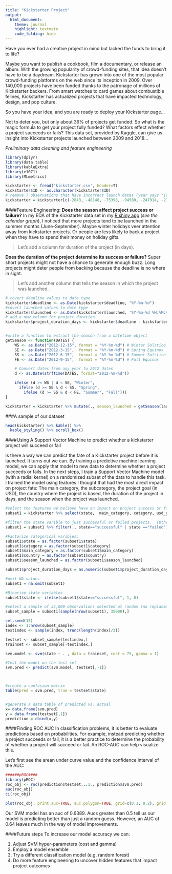 ```yaml
---
title: "Kickstarter Project"
output:
  html_document:
    theme: journal
    highlight: textmate
    code_folding: hide
---
```


Have you ever had a creative project in mind but lacked the funds to bring it to life?

Maybe you want to publish a cookbook, film a documentary, or release an album. With the growing popularity of crowd-funding sites, that idea doesn't have to be a daydream. Kickstarter has grown into one of the most popular crowd-funding platforms on the web since its inception in 2009. Over 140,000 projects have been funded thanks to the patronage of millions of Kickstarter backers.  From smart watches to card games about combustible felines, Kickstarter has actualized projects that have impacted technology, design, and pop culture.

So you have your idea, and you are ready to deploy your Kickstarter page...

Not to deter you, but only about 36% of projects get funded.  So what is the magic formula to get your project fully funded? What factors effect whether a project succeeds or fails?  This data set, provided by Kaggle, can give us insight into Kickstarter projects launched between 2009 and 2018...


*Preliminary data cleaning and feature engineering*
```r
library(dplyr)
library(data.table)
library(kableExtra)
library(e1071)
library(MLmetrics)

kickstarter <- fread('kickstarter.csv', header=T)
kickstarter$ID <- as.character(kickstarter$ID)
# remove 7 observations that have incorrect launch dates (year says "1970")
kickstarter = kickstarter[c(-2843, -48148, -75398, -94580, -247914, -273780, -319003),]


```

####Feature Engineering:
**Does the season affect project success or failure?**
In my EDA of the Kickstarter data set in my [R shiny app](https://taipach.shinyapps.io/Kickstarter-Shiny-App-master/) (*see the calendar graph*), I noticed that more projects tend to be launched in the summer months (June-September).
Maybe winter holidays veer attention away from kickstarter projects. Or people are less likely to back a project when they have to spend their money on holiday gifts. 

> Let's add a column for duration of the project (in days).

**Does the duration of the project determine its success or failure?**
Super short projects might not have a chance to generate enough buzz.  Long projects might deter people from backing because the deadline is no where in sight.

> Let's add another column that tells the season in which the project was launched.

```r
# covert deadline values to date type
kickstarter$deadline <- as.Date(kickstarter$deadline, "%Y-%m-%d")
#covert launched values to date type
kickstarter$launched <- as.Date(kickstarter$launched, '%Y-%m-%d %H:%M:%S')
# add a new column for project duration
kickstarter$project_duration_days <- kickstarter$deadline - kickstarter$launched


#write a function to extract the season from a datetime object
getSeason <- function(DATES) {
    WS <- as.Date("2012-12-15", format = "%Y-%m-%d") # Winter Solstice
    SE <- as.Date("2012-3-15",  format = "%Y-%m-%d") # Spring Equinox
    SS <- as.Date("2012-6-15",  format = "%Y-%m-%d") # Summer Solstice
    FE <- as.Date("2012-9-15",  format = "%Y-%m-%d") # Fall Equinox

    # Convert dates from any year to 2012 dates
    d <- as.Date(strftime(DATES, format="2012-%m-%d"))

    ifelse (d >= WS | d < SE, "Winter",
      ifelse (d >= SE & d < SS, "Spring",
        ifelse (d >= SS & d < FE, "Summer", "Fall")))
}

kickstarter = kickstarter %>% mutate(., season_launched = getSeason(launched))
```



###A sample of our dataset
```r
head(kickstarter) %>% kable() %>%
  kable_styling() %>% scroll_box()
```

####Using A Support Vector Machine to predict whether a kickstarter project will succeed or fail

Is there a way we can predict the fate of a Kickstarter project before it is launched.  It turns out we can.  By training a predictive machine learning model, we can apply that model to new data to determine whether a project succeeds or fails.  In the next steps, I train a Support Vector Machine model (with a radial kernel) on a randomized subset of the data to handle this task.  I trained the model using features I thought that had the most direct impact on project fate: The main category, the subcategory, the project goal (in USD), the country where the project is based, the duration of the project in days, and the season when the project was launched. 

```r
#select the features we believe have an impact on project success or failure
subset1 = kickstarter %>% select(state,  main_category, category, usd_goal_real, country, project_duration_days, season_launched)

#filter the state varible to just successful or failed projects.  (Other states exist like live, cancelled, etc.) 
subset1 = subset1 %>% filter(., state=="successful" | state =="failed")

#Factorize categorical varibles:
subset1$state = as.factor(subset1$state)
subset1$category = as.factor(subset1$category)
subset1$main_category = as.factor(subset1$main_category)
subset1$country = as.factor(subset1$country)
subset1$season_launched = as.factor(subset1$season_launched)

subset1$project_duration_days = as.numeric(subset1$project_duration_days)

#omit NA values
subset1 = na.omit(subset1)

#Binarize state variables
subset1$state <- ifelse(subset1$state=="successful", 1, 0)
```

```r
#select a sample of 35,000 observations selected at random (no replacement) from the dataset
subset_sample = subset1[sample(nrow(subset1), 35000),]

set.seed(15)
index <- 1:nrow(subset_sample)
testindex <- sample(index, trunc(length(index)/3))

testset <- subset_sample[testindex,]
trainset <- subset_sample[-testindex,]

svm.model <- svm(state ~ . , data = trainset, cost = 75, gamma = 1)

#Test the model on the test set
svm.pred <- predict(svm.model, testset[,-1])



#create a confusion matrix
table(pred = svm.pred, true = testset$state)


#generate a data table of predicted vs. actual
x= data.frame(svm.pred)
y = data.frame(testset[,1])
prediction = cbind(x,y)
```

####Finding ROC AUC
In classification problems, it is better to evaluate predictions based on probabilities.  For example, instead predicting whether a project succeeds or fail, it is a better practice to determine the probability of whether a project will succeed or fail.  An ROC-AUC can help visualize this.

Let's first see the arean under curve value and the confidence interval of the AUC:
```r
######pROC####
library(pROC)
roc_obj <- roc(prediction$testset...1., prediction$svm.pred)
auc(roc_obj)
ci(roc_obj)
```


```r
plot(roc_obj, print.auc=TRUE, auc.polygon=TRUE, grid=c(0.1, 0.2), grid.col=c("green", "red"),max.auc.polygon=TRUE, auc.polygon.col="skyblue", print.thres=FALSE)

```


Our SVM model has an auc of 0.6389.  Aucs greater than 0.5 tell us our model is predicting better than just a random guess.  However, an AUC of 0.64 leaves much in the way of model improvements.

####Future steps
To increase our model accuracy we can:

1. Adjust SVM hyper-parameters (cost and gamma)
2. Employ a model ensemble
3. Try a different classification model (e.g. random forest)
4. Do more feature engineering to uncover hidden features that impact project outcomes






